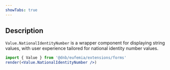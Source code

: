 ```yaml
---
showTabs: true
---
```


## Description

`Value.NationalIdentityNumber` is a wrapper component for displaying string values, with user experience tailored for national identity number values.

```jsx
import { Value } from '@dnb/eufemia/extensions/forms'
render(<Value.NationalIdentityNumber />)
```
